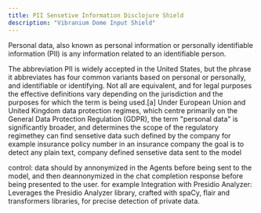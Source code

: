 ```yaml
---
title: PII Sensetive Information Disclojure Shield
description: "Vibranium Dome Input Shield"
---
```


Personal data, also known as personal information or personally identifiable information (PII) is any information related to an identifiable person.

The abbreviation PII is widely accepted in the United States, but the phrase it abbreviates has four common variants based on personal or personally, and identifiable or identifying. Not all are equivalent, and for legal purposes the effective definitions vary depending on the jurisdiction and the purposes for which the term is being used.[a] Under European Union and United Kingdom data protection regimes, which centre primarily on the General Data Protection Regulation (GDPR), the term "personal data" is significantly broader, and determines the scope of the regulatory regimethey can find sensetive data such defined by the company for example insurance policy number in an insurance company
the goal is to detect any plain text, company defined sensetive data sent to the model

control: data should by annonymized in the Agents before being sent to the model, and then deannonymized in the chat completion response before being presented to the user.
for example Integration with Presidio Analyzer: Leverages the Presidio Analyzer library, crafted with spaCy, flair and transformers libraries, for precise detection of private data.
